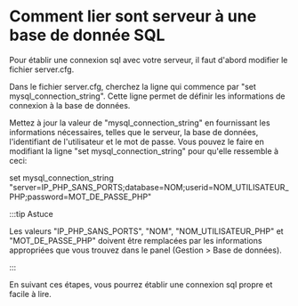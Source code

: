 # Comment lier sont serveur à une base de donnée SQL
Pour établir une connexion sql avec votre serveur, il faut d'abord modifier le fichier server.cfg.

Dans le fichier server.cfg, cherchez la ligne qui commence par "set mysql_connection_string". Cette ligne permet de définir les informations de connexion à la base de données.

Mettez à jour la valeur de "mysql_connection_string" en fournissant les informations nécessaires, telles que le serveur, la base de données, l'identifiant de l'utilisateur et le mot de passe. Vous pouvez le faire en modifiant la ligne "set mysql_connection_string" pour qu'elle ressemble à ceci:

set mysql_connection_string "server=IP_PHP_SANS_PORTS;database=NOM;userid=NOM_UTILISATEUR_PHP;password=MOT_DE_PASSE_PHP"

:::tip Astuce

Les valeurs "IP_PHP_SANS_PORTS", "NOM", "NOM_UTILISATEUR_PHP" et "MOT_DE_PASSE_PHP" doivent être remplacées par les informations appropriées que vous trouvez dans le panel (Gestion > Base de données).

:::

En suivant ces étapes, vous pourrez établir une connexion sql propre et facile à lire.


